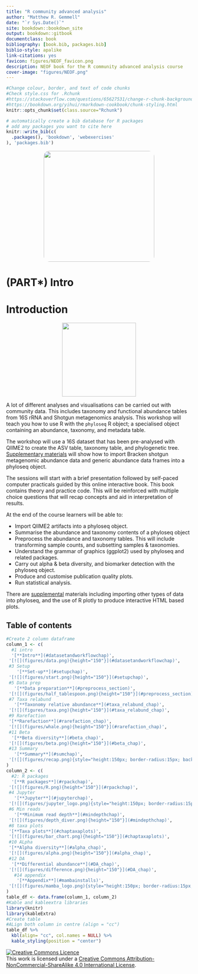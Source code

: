 ```yaml
--- 
title: "R community advanced analysis"
author: "Matthew R. Gemmell"
date: "`r Sys.Date()`"
site: bookdown::bookdown_site
output: bookdown::gitbook
documentclass: book
bibliography: [book.bib, packages.bib]
biblio-style: apalike
link-citations: yes
favicon: figures/NEOF_favicon.png
description: NEOF book for the R community advanced analysis course
cover-image: "figures/NEOF.png"
---
```


```r
#Change colour, border, and text of code chunks
#Check style.css for .Rchunk
#https://stackoverflow.com/questions/65627531/change-r-chunk-background-color-in-bookdown-gitbook
#https://bookdown.org/yihui/rmarkdown-cookbook/chunk-styling.html
knitr::opts_chunk$set(class.source="Rchunk") 
```

```r
# automatically create a bib database for R packages
# add any packages you want to cite here
knitr::write_bib(c(
  .packages(), 'bookdown', 'webexercises'
), 'packages.bib')
```

<center>
![](figures/NEOF.png){style="border-radius: 15px; width: 300px"}
</center>

# (PART\*) Intro {-}

# Introduction
<center>
![](figures/R_community.png){style="width:200px"}
</center>


A lot of different analyses and visualisations can be carried out with community data. This includes taxonomy and functional abundance tables from 16S rRNA and Shotgun metagenomics analysis. This workshop will teach you how to use R with the `phyloseq` R object; a specialised object containing an abundance, taxonomy, and metadata table. 

The workshop will use a 16S dataset that has been pre-analysed with QIIME2 to create the ASV table, taxonomy table, and phylogenetic tree. [Supplementary materials](https://neof-workshops.github.io/R_community_whqkt8/Supplemental/) will show how to import Bracken shotgun metagenomic abundance data and generic abundance data frames into a phyloseq object.
 
The sessions will start with a brief presentation followed by self-paced computer practicals guided by this online interactive book. This book contains theory and practice code. This will be reinforced with multiple choice questions that will recap concepts and aid in interpretation of results.

At the end of the course learners will be able to:

- Import QIIME2 artifacts into a phyloseq object.
- Summarise the abundance and taxonomy contents of a phyloseq object
- Preprocess the abundance and taxonomy tables. This will include transforming sample counts, and subsetting samples & taxonomies.
- Understand the grammar of graphics (ggplot2) used by phyloseq and related packages.
- Carry out alpha & beta diversity, and biomarker detection with the phyloseq object.
- Produce and customise publication quality plots.
- Run statistical analysis.

There are [supplemental](https://neof-workshops.github.io/R_community_whqkt8/Supplemental/) materials including importing other types of data into phyloseq, and the use of R plotly to produce interactive HTML based plots.

## Table of contents {-}

```r
#Create 2 column dataframe
column_1 <- c(
  #1 intro
  '[**Intro**](#datasetandworkflowchap)', 
 '[![](figures/data.png){height="150"}](#datasetandworkflowchap)',
 #3 Setup
    '[**Set-up**](#setupchap)', 
 '[![](figures/start.png){height="150"}](#setupchap)',
 #5 Data prep
   '[**Data preparation**](#preprocess_section)', 
 '[![](figures/half_tablespoon.png){height="150"}](#preprocess_section)',
 #7 Taxa relabund
   '[**Taxonomy relative abundance**](#taxa_relabund_chap)', 
 '[![](figures/taxa.png){height="150"}](#taxa_relabund_chap)',
 #9 Rarefaction
 '[**Rarefaction**](#rarefaction_chap)', 
 '[![](figures/whale.png){height="150"}](#rarefaction_chap)',
 #11 Beta
  '[**Beta diversity**](#beta_chap)', 
 '[![](figures/beta.png){height="150"}](#beta_chap)',
 #13 Summary
   '[**Summary**](#sumchap)', 
 '[![](figures/recap.png){style="height:150px; border-radius:15px; background:white"}](#sumchap)'
)
column_2 <- c(
  #2: R packages
  '[**R packages**](#rpackchap)', 
 '[![](figures/R.png){height="150"}](#rpackchap)',
 #4 Jupyter
   '[**Jupyter**](#jupyterchap)', 
 '[![](figures/jupyter_logo.png){style="height:150px; border-radius:15px; background:white"}](#jupyterchap)',
 #6 Min reads
   '[**Minimum read depth**](#mindepthchap)', 
 '[![](figures/depth_diver.png){height="150"}](#mindepthchap)',
 #8 taxa plots
 '[**Taxa plots**](#chaptaxaplots)', 
 '[![](figures/bar_chart.png){height="150"}](#chaptaxaplots)',
 #10 ALpha
 '[**Alpha diversity**](#alpha_chap)', 
 '[![](figures/alpha.png){height="150"}](#alpha_chap)',
 #12 DA
  '[**Differential abundance**](#DA_chap)', 
 '[![](figures/difference.png){height="150"}](#DA_chap)',
   #14 appendix
    '[**Appendix**](#mambainstalls)', 
 '[![](figures/mamba_logo.png){style="height:150px; border-radius:15px; background:null"}](#mambainstalls)'
)
table_df <- data.frame(column_1, column_2)
#Kable and kableextra libraries
library(knitr)
library(kableExtra)
#Create table
#ALign both column in centre (align = "cc")
table_df %>%
  kbl(align= "cc", col.names = NULL) %>%
  kable_styling(position = "center")
```

<a rel="license" href="http://creativecommons.org/licenses/by-nc-sa/4.0/"><img alt="Creative Commons Licence" style="border-width:0" src="https://i.creativecommons.org/l/by-nc-sa/4.0/88x31.png" /></a><br />This work is licensed under a <a rel="license" href="http://creativecommons.org/licenses/by-nc-sa/4.0/">Creative Commons Attribution-NonCommercial-ShareAlike 4.0 International License</a>.